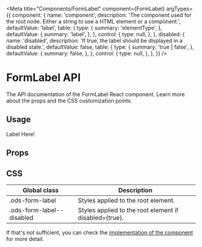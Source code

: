 
<Meta
  title="Components/FormLabel"
  component={FormLabel}
  argTypes={{
    component: {
      name: 'component',
      description:
        'The component used for the root node. Either a string to use a HTML element or a component.',
      defaultValue: 'label',
      table: {
        type: {
          summary: 'elementType',
        },
        defaultValue: {
          summary: 'label',
        },
      },
      control: {
        type: null,
      },
    },
    disabled: {
      name: 'disabled',
      description:
        'If true, the label should be displayed in a disabled state.',
      defaultValue: false,
      table: {
        type: {
          summary: 'true | false',
        },
        defaultValue: {
          summary: false,
        },
      },
      control: {
        type: null,
      },
    },
  }}
/>

# FormLabel API

The API documentation of the FormLabel React component. Learn more about the props and the CSS customization points.

## Usage

<Canvas withSource="open">
  <Story name="Usage">
    <FormLabel>Label Here!</FormLabel>
  </Story>
</Canvas>

## Props

<ArgsTable story="Usage" of="." />

## CSS

| Global class              | Description                                            |
| ------------------------- | ------------------------------------------------------ |
| .ods-form-label           | Styles applied to the root element.                    |
| .ods-form-label--disabled | Styles applied to the root element if disabled={true}. |

If that's not sufficient, you can check the [implementation of the component](https://github.com/Pagnet/ocean-ds-web/blob/master/src/FormLabel/FormLabel.tsx) for more detail.
